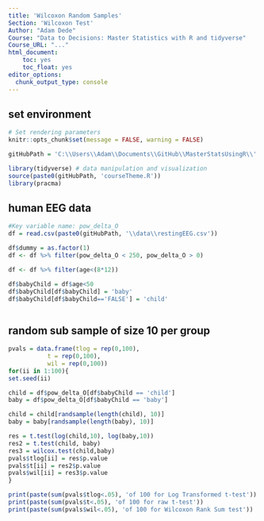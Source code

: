 ```yaml
---
title: 'Wilcoxon Random Samples'
Section: 'Wilcoxon Test'
Author: "Adam Dede"
Course: "Data to Decisions: Master Statistics with R and tidyverse"
Course_URL: "..." 
html_document:
    toc: yes
    toc_float: yes
editor_options:
  chunk_output_type: console
---
```



## set environment

```r

# Set rendering parameters
knitr::opts_chunk$set(message = FALSE, warning = FALSE)

gitHubPath = 'C:\\Users\\Adam\\Documents\\GitHub\\MasterStatsUsingR\\'

library(tidyverse) # data manipulation and visualization
source(paste0(gitHubPath, 'courseTheme.R'))
library(pracma)

```

## human EEG data 

```r

#Key variable name: pow_delta_O
df = read.csv(paste0(gitHubPath, '\\data\\restingEEG.csv'))

df$dummy = as.factor(1) 
df <- df %>% filter(pow_delta_O < 250, pow_delta_O > 0)

df <- df %>% filter(age<(8*12))

df$babyChild = df$age<50
df$babyChild[df$babyChild] = 'baby'
df$babyChild[df$babyChild=='FALSE'] = 'child'



```

## random sub sample of size 10 per group

```r
pvals = data.frame(tlog = rep(0,100),
           t = rep(0,100),
           wil = rep(0,100))
for(ii in 1:100){
set.seed(ii)

child = df$pow_delta_O[df$babyChild == 'child']
baby = df$pow_delta_O[df$babyChild == 'baby']

child = child[randsample(length(child), 10)]
baby = baby[randsample(length(baby), 10)]

res = t.test(log(child,10), log(baby,10))
res2 = t.test(child, baby)
res3 = wilcox.test(child,baby)
pvals$tlog[ii] = res$p.value
pvals$t[ii] = res2$p.value
pvals$wil[ii] = res3$p.value
}

print(paste(sum(pvals$tlog<.05), 'of 100 for Log Transformed t-test'))
print(paste(sum(pvals$t<.05), 'of 100 for raw t-test'))
print(paste(sum(pvals$wil<.05), 'of 100 for Wilcoxon Rank Sum test'))


```


